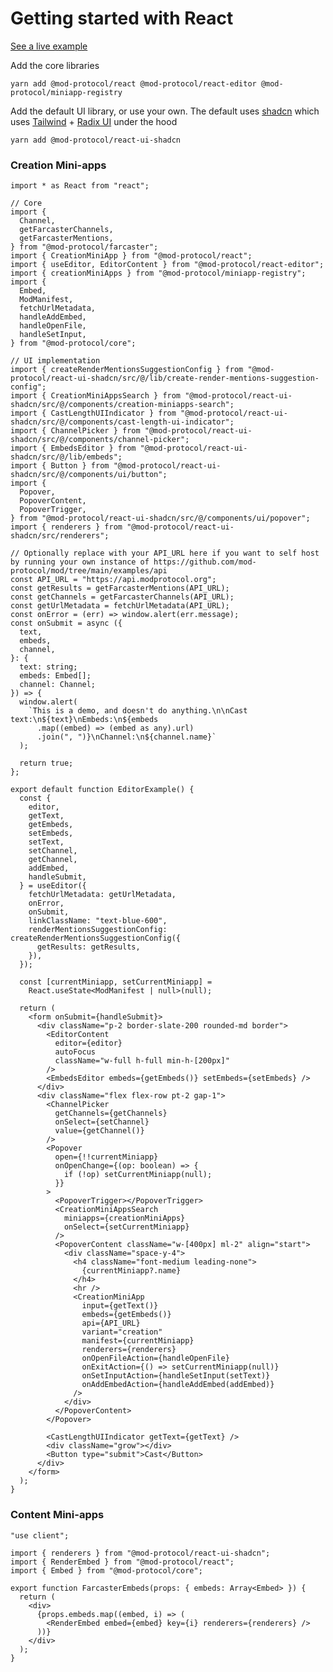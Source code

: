 # Getting started with React

[See a live example](https://example-nextjs.modprotocol.org)

Add the core libraries

`yarn add @mod-protocol/react @mod-protocol/react-editor @mod-protocol/miniapp-registry`

Add the default UI library, or use your own. The default uses [shadcn](https://ui.shadcn.com/) which uses [Tailwind](https://tailwindcss.com/) + [Radix UI](https://www.radix-ui.com/) under the hood

`yarn add @mod-protocol/react-ui-shadcn`

### Creation Mini-apps

```tsx
import * as React from "react";

// Core
import {
  Channel,
  getFarcasterChannels,
  getFarcasterMentions,
} from "@mod-protocol/farcaster";
import { CreationMiniApp } from "@mod-protocol/react";
import { useEditor, EditorContent } from "@mod-protocol/react-editor";
import { creationMiniApps } from "@mod-protocol/miniapp-registry";
import {
  Embed,
  ModManifest,
  fetchUrlMetadata,
  handleAddEmbed,
  handleOpenFile,
  handleSetInput,
} from "@mod-protocol/core";

// UI implementation
import { createRenderMentionsSuggestionConfig } from "@mod-protocol/react-ui-shadcn/src/@/lib/create-render-mentions-suggestion-config";
import { CreationMiniAppsSearch } from "@mod-protocol/react-ui-shadcn/src/@/components/creation-miniapps-search";
import { CastLengthUIIndicator } from "@mod-protocol/react-ui-shadcn/src/@/components/cast-length-ui-indicator";
import { ChannelPicker } from "@mod-protocol/react-ui-shadcn/src/@/components/channel-picker";
import { EmbedsEditor } from "@mod-protocol/react-ui-shadcn/src/@/lib/embeds";
import { Button } from "@mod-protocol/react-ui-shadcn/src/@/components/ui/button";
import {
  Popover,
  PopoverContent,
  PopoverTrigger,
} from "@mod-protocol/react-ui-shadcn/src/@/components/ui/popover";
import { renderers } from "@mod-protocol/react-ui-shadcn/src/renderers";

// Optionally replace with your API_URL here if you want to self host by running your own instance of https://github.com/mod-protocol/mod/tree/main/examples/api
const API_URL = "https://api.modprotocol.org";
const getResults = getFarcasterMentions(API_URL);
const getChannels = getFarcasterChannels(API_URL);
const getUrlMetadata = fetchUrlMetadata(API_URL);
const onError = (err) => window.alert(err.message);
const onSubmit = async ({
  text,
  embeds,
  channel,
}: {
  text: string;
  embeds: Embed[];
  channel: Channel;
}) => {
  window.alert(
    `This is a demo, and doesn't do anything.\n\nCast text:\n${text}\nEmbeds:\n${embeds
      .map((embed) => (embed as any).url)
      .join(", ")}\nChannel:\n${channel.name}`
  );

  return true;
};

export default function EditorExample() {
  const {
    editor,
    getText,
    getEmbeds,
    setEmbeds,
    setText,
    setChannel,
    getChannel,
    addEmbed,
    handleSubmit,
  } = useEditor({
    fetchUrlMetadata: getUrlMetadata,
    onError,
    onSubmit,
    linkClassName: "text-blue-600",
    renderMentionsSuggestionConfig: createRenderMentionsSuggestionConfig({
      getResults: getResults,
    }),
  });

  const [currentMiniapp, setCurrentMiniapp] =
    React.useState<ModManifest | null>(null);

  return (
    <form onSubmit={handleSubmit}>
      <div className="p-2 border-slate-200 rounded-md border">
        <EditorContent
          editor={editor}
          autoFocus
          className="w-full h-full min-h-[200px]"
        />
        <EmbedsEditor embeds={getEmbeds()} setEmbeds={setEmbeds} />
      </div>
      <div className="flex flex-row pt-2 gap-1">
        <ChannelPicker
          getChannels={getChannels}
          onSelect={setChannel}
          value={getChannel()}
        />
        <Popover
          open={!!currentMiniapp}
          onOpenChange={(op: boolean) => {
            if (!op) setCurrentMiniapp(null);
          }}
        >
          <PopoverTrigger></PopoverTrigger>
          <CreationMiniAppsSearch
            miniapps={creationMiniApps}
            onSelect={setCurrentMiniapp}
          />
          <PopoverContent className="w-[400px] ml-2" align="start">
            <div className="space-y-4">
              <h4 className="font-medium leading-none">
                {currentMiniapp?.name}
              </h4>
              <hr />
              <CreationMiniApp
                input={getText()}
                embeds={getEmbeds()}
                api={API_URL}
                variant="creation"
                manifest={currentMiniapp}
                renderers={renderers}
                onOpenFileAction={handleOpenFile}
                onExitAction={() => setCurrentMiniapp(null)}
                onSetInputAction={handleSetInput(setText)}
                onAddEmbedAction={handleAddEmbed(addEmbed)}
              />
            </div>
          </PopoverContent>
        </Popover>

        <CastLengthUIIndicator getText={getText} />
        <div className="grow"></div>
        <Button type="submit">Cast</Button>
      </div>
    </form>
  );
}
```

### Content Mini-apps

```tsx
"use client";

import { renderers } from "@mod-protocol/react-ui-shadcn";
import { RenderEmbed } from "@mod-protocol/react";
import { Embed } from "@mod-protocol/core";

export function FarcasterEmbeds(props: { embeds: Array<Embed> }) {
  return (
    <div>
      {props.embeds.map((embed, i) => (
        <RenderEmbed embed={embed} key={i} renderers={renderers} />
      ))}
    </div>
  );
}
```
